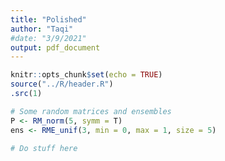 ```yaml
---
title: "Polished"
author: "Taqi"
#date: "3/9/2021"
output: pdf_document
---
```


```r
knitr::opts_chunk$set(echo = TRUE)
source("../R/header.R")
.src(1)
```

```r
# Some random matrices and ensembles
P <- RM_norm(5, symm = T)
ens <- RME_unif(3, min = 0, max = 1, size = 5)
```

```r
# Do stuff here

```

